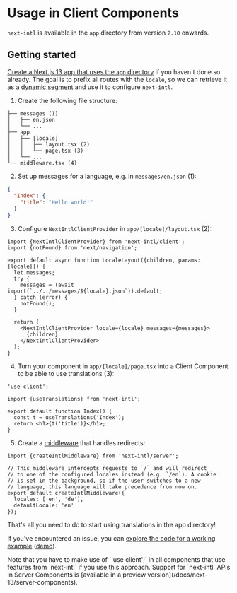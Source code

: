 
# Usage in Client Components

`next-intl` is available in the `app` directory from version `2.10` onwards.

## Getting started

[Create a Next.js 13 app that uses the `app` directory](https://beta.nextjs.org/docs/installation) if you haven't done so already. The goal is to prefix all routes with the `locale`, so we can retrieve it as a [dynamic segment](https://beta.nextjs.org/docs/routing/defining-routes#dynamic-segments) and use it to configure `next-intl`.

1. Create the following file structure:

```
├── messages (1)
│   ├── en.json
│   └── ...
├── app
│   ├── [locale]
│   │   ├── layout.tsx (2)
│   │   └── page.tsx (3)
│   └── ...
└── middleware.tsx (4)
```

2. Set up messages for a language, e.g. in `messages/en.json` (1):

```json
{
  "Index": {
    "title": "Hello world!"
  }
}
```

3. Configure `NextIntlClientProvider` in `app/[locale]/layout.tsx` (2):

```tsx
import {NextIntlClientProvider} from 'next-intl/client';
import {notFound} from 'next/navigation';

export default async function LocaleLayout({children, params: {locale}}) {
  let messages;
  try {
    messages = (await import(`../../messages/${locale}.json`)).default;
  } catch (error) {
    notFound();
  }

  return (
    <NextIntlClientProvider locale={locale} messages={messages}>
      {children}
    </NextIntlClientProvider>
  );
}
```

4. Turn your component in `app/[locale]/page.tsx` into a Client Component to be able to use translations (3):

```tsx
'use client';

import {useTranslations} from 'next-intl';

export default function Index() {
  const t = useTranslations('Index');
  return <h1>{t('title')}</h1>;
}
```

5. Create a [middleware](https://nextjs.org/docs/advanced-features/middleware) that handles redirects:

```tsx
import {createIntlMiddleware} from 'next-intl/server';

// This middleware intercepts requests to `/` and will redirect
// to one of the configured locales instead (e.g. `/en`). A cookie
// is set in the background, so if the user switches to a new
// language, this language will take precedence from now on.
export default createIntlMiddleware({
  locales: ['en', 'de'],
  defaultLocale: 'en'
});
```

That's all you need to do to start using translations in the app directory!

If you've encountered an issue, you can [explore the code for a working example](https://github.com/amannn/next-intl/tree/main/packages/example-next-13) ([demo](https://csb-k2ien9-7ytkomg4x-amann.vercel.app/en)).

<Callout>
  Note that you have to make use of `'use client';` in all components that use
  features from `next-intl` if you use this approach. Support for `next-intl`
  APIs in Server Components is [available in a preview
  version](/docs/next-13/server-components).
</Callout>
